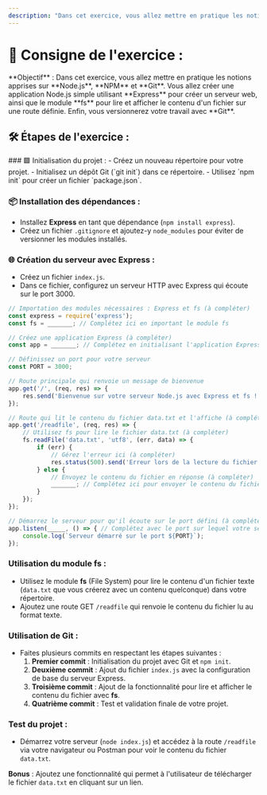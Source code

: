 ```yaml
---
description: "Dans cet exercice, vous allez mettre en pratique les notions apprises sur Node.js, NPM et Git. Vous allez créer une application Node.js simple utilisant Express pour créer un serveur web, ainsi que le module fs pour lire et afficher le contenu d'un fichier sur une route définie. Enfin, vous versionnerez votre travail avec Git."
---
```



# 📝 Consigne de l'exercice :
<Callout>
**Objectif** : Dans cet exercice, vous allez mettre en pratique les notions apprises sur **Node.js**, **NPM** et **Git**. Vous allez créer une application Node.js simple utilisant **Express** pour créer un serveur web, ainsi que le module **fs** pour lire et afficher le contenu d'un fichier sur une route définie. Enfin, vous versionnerez votre travail avec **Git**.
</Callout>

## 🛠️ Étapes de l'exercice :
<Steps>
### 🟩 Initialisation du projet :
   - Créez un nouveau répertoire pour votre projet.
   - Initialisez un dépôt Git (`git init`) dans ce répertoire.
   - Utilisez `npm init` pour créer un fichier `package.json`.

### 📦 Installation des dépendances :
   - Installez **Express** en tant que dépendance (`npm install express`).
   - Créez un fichier `.gitignore` et ajoutez-y `node_modules` pour éviter de versionner les modules installés.

### 🌐 Création du serveur avec Express :
   - Créez un fichier `index.js`.
   - Dans ce fichier, configurez un serveur HTTP avec Express qui écoute sur le port 3000.
```js copy
// Importation des modules nécessaires : Express et fs (à compléter)
const express = require('express');
const fs = _______; // Complétez ici en important le module fs

// Créez une application Express (à compléter)
const app = _______; // Complétez en initialisant l'application Express

// Définissez un port pour votre serveur
const PORT = 3000;

// Route principale qui renvoie un message de bienvenue
app.get('/', (req, res) => {
    res.send('Bienvenue sur votre serveur Node.js avec Express et fs !');
});

// Route qui lit le contenu du fichier data.txt et l'affiche (à compléter)
app.get('/readfile', (req, res) => {
    // Utilisez fs pour lire le fichier data.txt (à compléter)
    fs.readFile('data.txt', 'utf8', (err, data) => {
        if (err) {
            // Gérez l'erreur ici (à compléter)
            res.status(500).send('Erreur lors de la lecture du fichier');
        } else {
            // Envoyez le contenu du fichier en réponse (à compléter)
            _______; // Complétez ici pour envoyer le contenu du fichier via res
        }
    });
});

// Démarrez le serveur pour qu'il écoute sur le port défini (à compléter)
app.listen(_____, () => { // Complétez avec le port sur lequel votre serveur va écouter
    console.log(`Serveur démarré sur le port ${PORT}`);
});

```
### **Utilisation du module fs :**
   - Utilisez le module **fs** (File System) pour lire le contenu d'un fichier texte (`data.txt` que vous créerez avec un contenu quelconque) dans votre répertoire.
   - Ajoutez une route GET `/readfile` qui renvoie le contenu du fichier lu au format texte.

### **Utilisation de Git :**
   - Faites plusieurs commits en respectant les étapes suivantes :
     1. **Premier commit** : Initialisation du projet avec Git et `npm init`.
     2. **Deuxième commit** : Ajout du fichier `index.js` avec la configuration de base du serveur Express.
     3. **Troisième commit** : Ajout de la fonctionnalité pour lire et afficher le contenu du fichier avec **fs**.
     4. **Quatrième commit** : Test et validation finale de votre projet.

### **Test du projet :**
   - Démarrez votre serveur (`node index.js`) et accédez à la route `/readfile` via votre navigateur ou Postman pour voir le contenu du fichier `data.txt`.
</Steps>

**Bonus** : Ajoutez une fonctionnalité qui permet à l'utilisateur de télécharger le fichier `data.txt` en cliquant sur un lien.